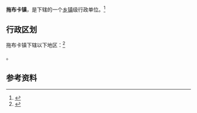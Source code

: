 {{中国乡级行政区|53/01/13/107/000}}

'''拖布卡镇'''，是{{PRC admin/fullname|53/01/13/107/000|3}}下辖的一个[[乡镇|乡镇]]级行政单位。<ref>{{PRC admin/ref sgc|{{PRC admin/parent|53/01/13/107/000}}}}</ref>

== 行政区划 ==

拖布卡镇下辖以下地区：<ref>{{PRC admin/ref sgc|53/01/13/107/000}}</ref>

{{PRC admin/children|53/01/13/107/000}}。

== 参考资料 ==

{{reflist}}

{{行政区划小作品}}
{{PRC admin/navcat|53/01/13/107/000}}